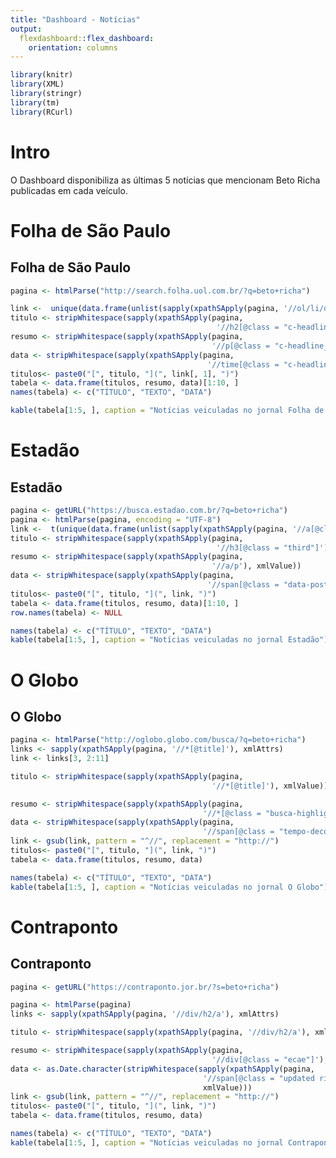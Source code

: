 ---
title: "Dashboard - Notícias"
output: 
  flexdashboard::flex_dashboard:
    orientation: columns
---

```{r include = FALSE}
library(knitr)
library(XML)
library(stringr)
library(tm)
library(RCurl)
```

# Intro {.sidebar}
O Dashboard disponibiliza as últimas 5 notícias que mencionam Beto Richa publicadas em cada veículo.

# Folha de São Paulo


## Folha de São Paulo

```{r echo = FALSE}
pagina <- htmlParse("http://search.folha.uol.com.br/?q=beto+richa")

link <-  unique(data.frame(unlist(sapply(xpathSApply(pagina, '//ol/li/div/div/a'), xmlAttrs))))
titulo <- stripWhitespace(sapply(xpathSApply(pagina, 
                                              '//h2[@class = "c-headline__title"]'), xmlValue))
resumo <- stripWhitespace(sapply(xpathSApply(pagina, 
                                             '//p[@class = "c-headline__standfirst"]'), xmlValue))
data <- stripWhitespace(sapply(xpathSApply(pagina, 
                                            '//time[@class = "c-headline__dateline"]'), xmlValue))
titulos<- paste0("[", titulo, "](", link[, 1], ")")
tabela <- data.frame(titulos, resumo, data)[1:10, ]
names(tabela) <- c("TÍTULO", "TEXTO", "DATA")

kable(tabela[1:5, ], caption = "Notícias veiculadas no jornal Folha de São Paulo")
```


# Estadão

## Estadão

```{r echo = FALSE}
pagina <- getURL("https://busca.estadao.com.br/?q=beto+richa")
pagina <- htmlParse(pagina, encoding = "UTF-8")
link <-  t(unique(data.frame(unlist(sapply(xpathSApply(pagina, '//a[@class = "link-title"]'), xmlAttrs)))))[, 1]
titulo <- stripWhitespace(sapply(xpathSApply(pagina, 
                                              '//h3[@class = "third"]'), xmlValue))
resumo <- stripWhitespace(sapply(xpathSApply(pagina, 
                                             '//a/p'), xmlValue))
data <- stripWhitespace(sapply(xpathSApply(pagina, 
                                            '//span[@class = "data-posts"]'), xmlValue))
titulos<- paste0("[", titulo, "](", link, ")")
tabela <- data.frame(titulos, resumo, data)[1:10, ]
row.names(tabela) <- NULL

names(tabela) <- c("TÍTULO", "TEXTO", "DATA")
kable(tabela[1:5, ], caption = "Notícias veiculadas no jornal Estadão")

```

# O Globo
## O Globo

```{r echo = FALSE}
pagina <- htmlParse("http://oglobo.globo.com/busca/?q=beto+richa")
links <- sapply(xpathSApply(pagina, '//*[@title]'), xmlAttrs)
link <- links[3, 2:11]

titulo <- stripWhitespace(sapply(xpathSApply(pagina, 
                                             '//*[@title]'), xmlValue))[2:11]

resumo <- stripWhitespace(sapply(xpathSApply(pagina, 
                                           '//*[@class = "busca-highlight" or @class = "highlight"]'), xmlValue))
data <- stripWhitespace(sapply(xpathSApply(pagina, 
                                           '//span[@class = "tempo-decorrido" or @class = "busca-tempo-decorrido"]'), xmlValue))
link <- gsub(link, pattern = "^//", replacement = "http://")
titulos<- paste0("[", titulo, "](", link, ")")
tabela <- data.frame(titulos, resumo, data)

names(tabela) <- c("TÍTULO", "TEXTO", "DATA")
kable(tabela[1:5, ], caption = "Notícias veiculadas no jornal O Globo")
```

# Contraponto
## Contraponto

```{r echo = FALSE}
pagina <- getURL("https://contraponto.jor.br/?s=beto+richa")

pagina <- htmlParse(pagina)
links <- sapply(xpathSApply(pagina, '//div/h2/a'), xmlAttrs)

titulo <- stripWhitespace(sapply(xpathSApply(pagina, '//div/h2/a'), xmlValue))

resumo <- stripWhitespace(sapply(xpathSApply(pagina, 
                                             '//div[@class = "ecae"]'), xmlValue))
data <- as.Date.character(stripWhitespace(sapply(xpathSApply(pagina, 
                                           '//span[@class = "updated rich-snippet-hidden"]'), 
                                           xmlValue)))
link <- gsub(link, pattern = "^//", replacement = "http://")
titulos<- paste0("[", titulo, "](", link, ")")
tabela <- data.frame(titulos, resumo, data)

names(tabela) <- c("TÍTULO", "TEXTO", "DATA")
kable(tabela[1:5, ], caption = "Notícias veiculadas no jornal Contraponto")

```
